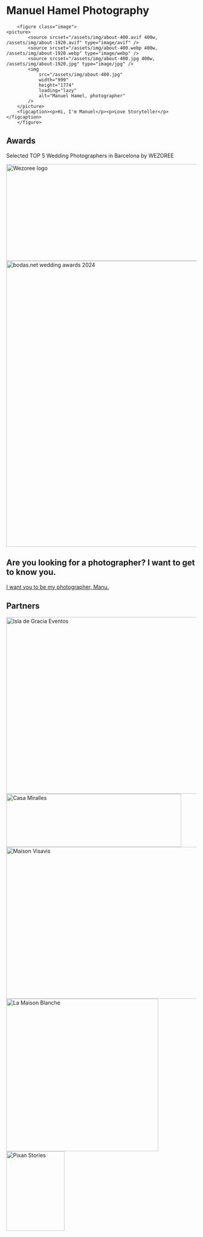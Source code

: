 # Manuel Hamel Photography

    	<figure class="image">
    <picture>
    		<source srcset="/assets/img/about-400.avif 400w, /assets/img/about-1920.avif" type="image/avif" />
    		<source srcset="/assets/img/about-400.webp 400w, /assets/img/about-1920.webp" type="image/webp" />
    		<source srcset="/assets/img/about-400.jpg 400w, /assets/img/about-1920.jpg" type="image/jpg" />
    		<img
    			src="/assets/img/about-400.jpg"
    			width="999"
    			height="1774"
    			loading="lazy"
    			alt="Manuel Hamel, photographer"
    		/>
    	</picture>
    	<figcaption><p>Hi, I'm Manuel</p><p>Love Storyteller</p></figcaption>
    	</figure>

## Awards

Selected TOP 5 Wedding Photographers in Barcelona by WEZOREE

<img src="/assets/awards/wezoree.png" alt="Wezoree logo" width="1500" height="255" loading="lazy" />

<img src="/assets/awards/bodas-award.png" alt="bodas.net wedding awards 2024" width="754" height="754" loading="lazy" />

## Are you looking for a photographer? I want to get to know you.

<a class="button" href="mailto:manuel@mh-photography.com">
	I want you to be my photographer, Manu.
</a>

## Partners

<a href="https://www.isladegraciaeventos.com/" target="_blank" rel="external noopener">
	<img src="/assets/partners/isla-de-gracia.png" alt="Isla de Gracia Eventos" width="705" height="466" loading="lazy" />
</a>

<a href="https://casamiralles.com/" target="_blank" rel="external noopener">
	<img src="/assets/partners/casa-miralles.png" alt="Casa Miralles" width="463" height="140" loading="lazy" />
</a>
<a href="https://maison-visavis.com/" target="_blank" rel="external noopener">
	<img src="/assets/partners/maison-visavis.png" alt="Maison Visavis" width="800" height="400" loading="lazy" />
</a>
<a href="https://maisonblanche.be/" target="_blank" rel="external noopener">
	<img src="/assets/partners/maison-blanche.png" alt="La Maison Blanche" width="402" height="402" loading="lazy" />
</a>
<a href="https://www.pixanstories.com/" target="_blank" rel="external noopener">
	<img src="/assets/partners/ps.png" alt="Pixan Stories" width="154" height="210" loading="lazy" />
</a>
